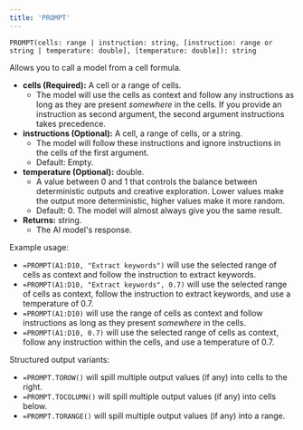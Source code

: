 ```yaml
---
title: 'PROMPT'
---
```


```excel
PROMPT(cells: range | instruction: string, [instruction: range or string | temperature: double], [temperature: double]): string
```

Allows you to call a model from a cell formula.

- **cells (Required):** A cell or a range of cells.
  - The model will use the cells as context and follow any instructions as long as they are present _somewhere_ in the cells. If you provide an instruction as second argument, the second argument instructions takes precedence.
- **instructions (Optional):** A cell, a range of cells, or a string.
  - The model will follow these instructions and ignore instructions in the cells of the first argument.
  - Default: Empty. 
- **temperature (Optional):** double. 
    - A value between 0 and 1 that controls the balance between deterministic outputs and creative exploration. Lower values make the output more deterministic, higher values make it more random.
  - Default: 0. The model will almost always give you the same result.
- **Returns:** string.
  - The AI model's response.

Example usage:

- `=PROMPT(A1:D10, "Extract keywords")` will use the selected range of cells as context and follow the instruction to extract keywords.
- `=PROMPT(A1:D10, "Extract keywords", 0.7)` will use the selected range of cells as context, follow the instruction to extract keywords, and use a temperature of 0.7.
- `=PROMPT(A1:D10)` will use the range of cells as context and follow instructions as long as they present _somewhere_ in the cells.
- `=PROMPT(A1:D10, 0.7)` will use the selected range of cells as context, follow any instruction within the cells, and use a temperature of 0.7.

Structured output variants:

- `=PROMPT.TOROW()` will spill multiple output values (if any) into cells to the right.
- `=PROMPT.TOCOLUMN()` will spill multiple output values (if any) into cells below.
- `=PROMPT.TORANGE()` will spill multiple output values (if any) into a range.